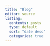 ```yaml
---
title: "Blog"
editor: source
listing: 
  contents: posts
  type: default
  sort: "date desc"
  categories: true
---
```

